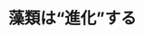 ﻿---
title: "藻類は“進化”する"
category: "生命理工学院"
vol: 85
interviewee: "太田・下嶋"
url: "http://www.plantmorphogenesis.bio.titech.ac.jp/~official/"
tags: ["植物","光合成","エネルギー","進化"]
pdf: "85-1-ota-shimozaki.pdf"
career: ""
preface: "太田・下嶋研究室では、藻類や植物に代表される光合成生物が周囲の環境からどのような影響を受け、どのように適応してきたのかについてあらゆる側面から研究している。本稿ではその中から、太田先生が解明した藻類・植物のルーツと環境適応について紹介した後、藻類が生み出す新たなエネルギーの展望について取り上げる。"
---
